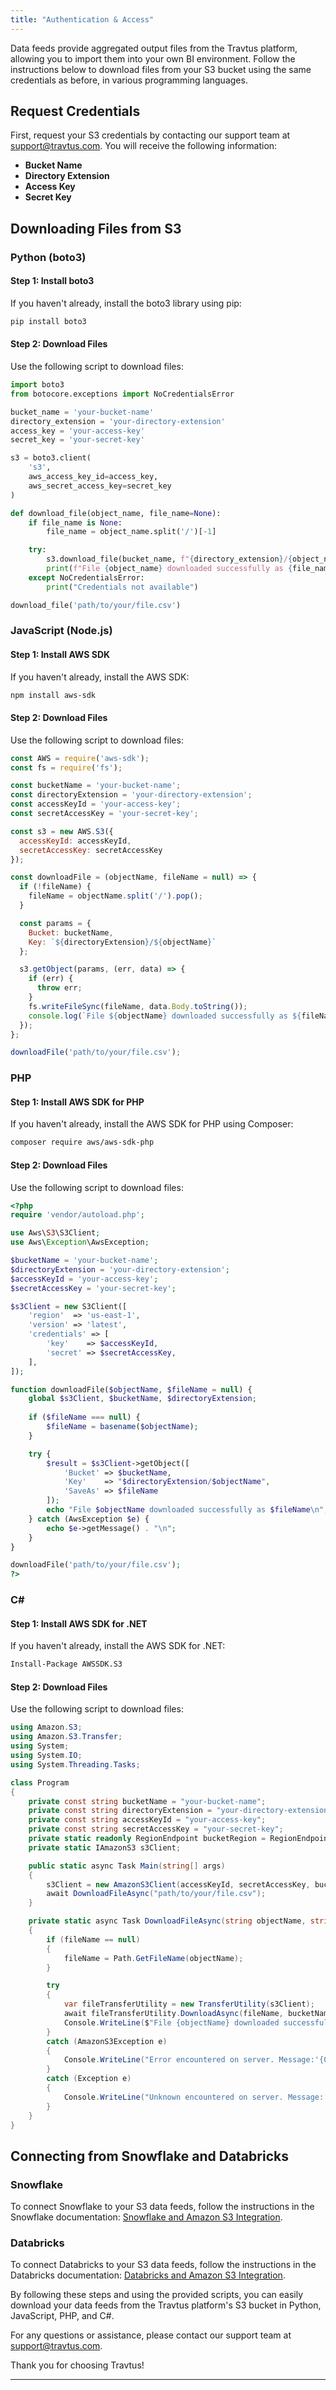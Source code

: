 ```yaml
---
title: "Authentication & Access"
---
```


Data feeds provide aggregated output files from the Travtus platform, allowing you to import them into your own BI environment. Follow the instructions below to download files from your S3 bucket using the same credentials as before, in various programming languages.

## Request Credentials

First, request your S3 credentials by contacting our support team at [support@travtus.com](mailto:support@travtus.com). You will receive the following information:

- **Bucket Name**
- **Directory Extension**
- **Access Key**
- **Secret Key**

## Downloading Files from S3

### Python (boto3)

#### Step 1: Install boto3

If you haven't already, install the boto3 library using pip:

```bash
pip install boto3
```

#### Step 2: Download Files

Use the following script to download files:

```python
import boto3
from botocore.exceptions import NoCredentialsError

bucket_name = 'your-bucket-name'
directory_extension = 'your-directory-extension'
access_key = 'your-access-key'
secret_key = 'your-secret-key'

s3 = boto3.client(
    's3',
    aws_access_key_id=access_key,
    aws_secret_access_key=secret_key
)

def download_file(object_name, file_name=None):
    if file_name is None:
        file_name = object_name.split('/')[-1]

    try:
        s3.download_file(bucket_name, f"{directory_extension}/{object_name}", file_name)
        print(f"File {object_name} downloaded successfully as {file_name}")
    except NoCredentialsError:
        print("Credentials not available")

download_file('path/to/your/file.csv')
```

### JavaScript (Node.js)

#### Step 1: Install AWS SDK

If you haven't already, install the AWS SDK:

```bash
npm install aws-sdk
```

#### Step 2: Download Files

Use the following script to download files:

```javascript
const AWS = require('aws-sdk');
const fs = require('fs');

const bucketName = 'your-bucket-name';
const directoryExtension = 'your-directory-extension';
const accessKeyId = 'your-access-key';
const secretAccessKey = 'your-secret-key';

const s3 = new AWS.S3({
  accessKeyId: accessKeyId,
  secretAccessKey: secretAccessKey
});

const downloadFile = (objectName, fileName = null) => {
  if (!fileName) {
    fileName = objectName.split('/').pop();
  }

  const params = {
    Bucket: bucketName,
    Key: `${directoryExtension}/${objectName}`
  };

  s3.getObject(params, (err, data) => {
    if (err) {
      throw err;
    }
    fs.writeFileSync(fileName, data.Body.toString());
    console.log(`File ${objectName} downloaded successfully as ${fileName}`);
  });
};

downloadFile('path/to/your/file.csv');
```

### PHP

#### Step 1: Install AWS SDK for PHP

If you haven't already, install the AWS SDK for PHP using Composer:

```bash
composer require aws/aws-sdk-php
```

#### Step 2: Download Files

Use the following script to download files:

```php
<?php
require 'vendor/autoload.php';

use Aws\S3\S3Client;
use Aws\Exception\AwsException;

$bucketName = 'your-bucket-name';
$directoryExtension = 'your-directory-extension';
$accessKeyId = 'your-access-key';
$secretAccessKey = 'your-secret-key';

$s3Client = new S3Client([
    'region'  => 'us-east-1',
    'version' => 'latest',
    'credentials' => [
        'key'    => $accessKeyId,
        'secret' => $secretAccessKey,
    ],
]);

function downloadFile($objectName, $fileName = null) {
    global $s3Client, $bucketName, $directoryExtension;
    
    if ($fileName === null) {
        $fileName = basename($objectName);
    }

    try {
        $result = $s3Client->getObject([
            'Bucket' => $bucketName,
            'Key'    => "$directoryExtension/$objectName",
            'SaveAs' => $fileName
        ]);
        echo "File $objectName downloaded successfully as $fileName\n";
    } catch (AwsException $e) {
        echo $e->getMessage() . "\n";
    }
}

downloadFile('path/to/your/file.csv');
?>
```

### C#

#### Step 1: Install AWS SDK for .NET

If you haven't already, install the AWS SDK for .NET:

```bash
Install-Package AWSSDK.S3
```

#### Step 2: Download Files

Use the following script to download files:

```csharp
using Amazon.S3;
using Amazon.S3.Transfer;
using System;
using System.IO;
using System.Threading.Tasks;

class Program
{
    private const string bucketName = "your-bucket-name";
    private const string directoryExtension = "your-directory-extension";
    private const string accessKeyId = "your-access-key";
    private const string secretAccessKey = "your-secret-key";
    private static readonly RegionEndpoint bucketRegion = RegionEndpoint.USEast2;
    private static IAmazonS3 s3Client;

    public static async Task Main(string[] args)
    {
        s3Client = new AmazonS3Client(accessKeyId, secretAccessKey, bucketRegion);
        await DownloadFileAsync("path/to/your/file.csv");
    }

    private static async Task DownloadFileAsync(string objectName, string fileName = null)
    {
        if (fileName == null)
        {
            fileName = Path.GetFileName(objectName);
        }

        try
        {
            var fileTransferUtility = new TransferUtility(s3Client);
            await fileTransferUtility.DownloadAsync(fileName, bucketName, $"{directoryExtension}/{objectName}");
            Console.WriteLine($"File {objectName} downloaded successfully as {fileName}");
        }
        catch (AmazonS3Exception e)
        {
            Console.WriteLine("Error encountered on server. Message:'{0}' when writing an object", e.Message);
        }
        catch (Exception e)
        {
            Console.WriteLine("Unknown encountered on server. Message:'{0}' when writing an object", e.Message);
        }
    }
}
```

## Connecting from Snowflake and Databricks

### Snowflake

To connect Snowflake to your S3 data feeds, follow the instructions in the Snowflake documentation: [Snowflake and Amazon S3 Integration](https://docs.snowflake.com/en/user-guide/data-load-s3.html).

### Databricks

To connect Databricks to your S3 data feeds, follow the instructions in the Databricks documentation: [Databricks and Amazon S3 Integration](https://docs.databricks.com/data/data-sources/aws/amazon-s3.html).

By following these steps and using the provided scripts, you can easily download your data feeds from the Travtus platform's S3 bucket in Python, JavaScript, PHP, and C#.

For any questions or assistance, please contact our support team at [support@travtus.com](mailto:support@travtus.com).

Thank you for choosing Travtus!

---